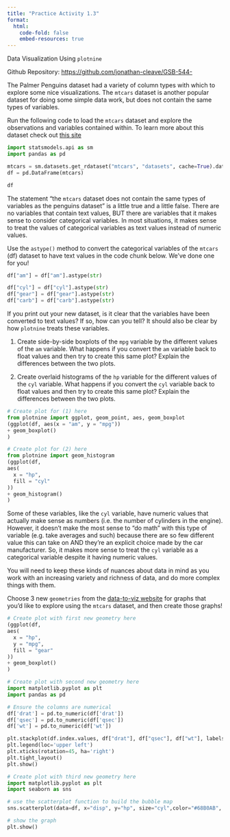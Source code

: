 ```yaml
---
title: "Practice Activity 1.3"
format:
  html:
    code-fold: false
    embed-resources: true
---
```



Data Visualization Using `plotnine`

Github Repository: <https://github.com/jonathan-cleave/GSB-544->

The Palmer Penguins dataset had a variety of column types with which to explore some nice visualizations. The `mtcars` dataset is another popular dataset for doing some simple data work, but does not contain the same types of variables.

Run the following code to load the `mtcars` dataset and explore the observations and variables contained within. To learn more about this dataset check out [this site](https://stat.ethz.ch/R-manual/R-devel/library/datasets/html/mtcars.html)

```python
import statsmodels.api as sm
import pandas as pd
```

```python
mtcars = sm.datasets.get_rdataset("mtcars", "datasets", cache=True).data
df = pd.DataFrame(mtcars)
```

```python
df
```



The statement "the `mtcars` dataset does not contain the same types of variables as the penguins dataset" is a little true and a little false. There are no variables that contain text values, BUT there are variables that it makes sense to consider categorical variables. In most situations, it makes sense to treat the values of categorical variables as text values instead of numeric values.
 
Use the `astype()` method to convert the categorical variables of the `mtcars` (df) dataset to have text values in the code chunk below. We've done one for you!

```python
df["am"] = df["am"].astype(str)
```


```python
df["cyl"] = df["cyl"].astype(str)
df["gear"] = df["gear"].astype(str)
df["carb"] = df["carb"].astype(str)
```

If you print out your new dataset, is it clear that the variables have been converted to text values? If so, how can you tell?
It should also be clear by how `plotnine` treats these variables.

1. Create side-by-side boxplots of the `mpg` variable by the different values of the `am` variable. What happens if you convert the `am` variable back to float values and then try to create this same plot? Explain the differences between the two plots.

2. Create overlaid histograms of the `hp` variable for the different values of the `cyl` variable. What happens if you convert the `cyl` variable back to float values and then try to create this same plot? Explain the differences between the two plots.

```python
# Create plot for (1) here
from plotnine import ggplot, geom_point, aes, geom_boxplot
(ggplot(df, aes(x = "am", y = "mpg"))
+ geom_boxplot()
)
```

```python
# Create plot for (2) here
from plotnine import geom_histogram
(ggplot(df,
aes(
  x = "hp",
  fill = "cyl"
))
+ geom_histogram()
)
```

Some of these variables, like the `cyl` variable, have numeric values that actually make sense as numbers (i.e. the number of cylinders in the engine). However, it doesn't make the most sense to "do math" with this type of variable (e.g. take averages and such) because there are so few different value this can take on AND they're an explicit choice made by the car manufacturer. So, it makes more sense to treat the `cyl` variable as a categorical variable despite it having numeric values.

You will need to keep these kinds of nuances about data in mind as you work with an increasing variety and richness of data, and do more complex things with them.

Choose 3 new `geometries` from the [data-to-viz website](https://www.data-to-viz.com/) for graphs that you'd like to explore using the `mtcars` dataset, and then create those graphs!

```python
# Create plot with first new geometry here
(ggplot(df,
aes(
  x = "hp",
  y = "mpg",
  fill = "gear"
))
+ geom_boxplot()
)
```

```python
# Create plot with second new geometry here
import matplotlib.pyplot as plt
import pandas as pd

# Ensure the columns are numerical
df['drat'] = pd.to_numeric(df['drat'])
df['qsec'] = pd.to_numeric(df['qsec'])
df['wt'] = pd.to_numeric(df['wt'])

plt.stackplot(df.index.values, df["drat"], df["qsec"], df["wt"], labels=['drat','qsec','wt'])
plt.legend(loc='upper left')
plt.xticks(rotation=45, ha='right')
plt.tight_layout()
plt.show()
```

```python
# Create plot with third new geometry here
import matplotlib.pyplot as plt
import seaborn as sns
```

```python
# use the scatterplot function to build the bubble map
sns.scatterplot(data=df, x="disp", y="hp", size="cyl",color="#68B0AB", legend=False, sizes=(100, 2000))

# show the graph
plt.show()

```

